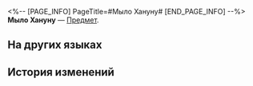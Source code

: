 <%-- [PAGE_INFO]
PageTitle=#Мыло Хануну#
[END_PAGE_INFO] --%>
{{Предмет Инфобокс
|id          = 291001
|Изображение = Предмет Мыло Хануну.png
|Тип         = 
|Инвентарь   = 
|Редкость    = 4
|Эффект      = 
|Описание    = Кусок мыла с металлическими щетинками, которым пользовался герой Асданы, оборотень Хануну.
}}
{{Описание|''- Неважно, настоящее это «мыло» или нет, это ведь историческая реликвия! С ним правда можно мыться?<br />- Не переживайте, господин Хануну всегда был очень экономным, а потому он был бы счастлив узнать, что его вещами до сих пор пользуются.''}}
'''Мыло Хануну''' — [[Предмет]].

==На других языках==
{{На других языках
|en   = Hanunue's Soap
|zhs  = 「哈努努」的香皂
|zht  = 「哈努努」的香皂
|ja   = 「ハヌヌ」石鹸
|ko   = 「하누누」의 비누
|es   = Jabón de Hanunue
|fr   = Savon de Hanunu
|ru   = Мыло Хануну
|th   = สบู่ของ "Hanunue"
|vi   = Xà Phòng Của Hanunue
|de   = Hanunues Seife
|id   = Sabun Batang "Hanunue"
|pt   = Sabão do Hanunue
}}

==История изменений==
{{История изменений|3.5}}